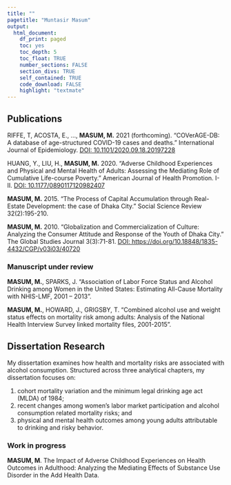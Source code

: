 ```yaml
---
title: ""
pagetitle: "Muntasir Masum"
output:    
  html_document: 
    df_print: paged
    toc: yes
    toc_depth: 5
    toc_float: TRUE
    number_sections: FALSE
    section_divs: TRUE
    self_contained: TRUE
    code_download: FALSE
    highlight: "textmate"
---
```


## Publications

RIFFE, T, ACOSTA, E., …, **MASUM, M.** 2021 (forthcoming). “COVerAGE-DB: A database of age-structured COVID-19 cases and deaths.” International Journal of Epidemiology. [DOI: 10.1101/2020.09.18.20197228](https://www.medrxiv.org/content/10.1101/2020.09.18.20197228v2)

HUANG, Y., LIU, H., **MASUM, M.** 2020. “Adverse Childhood Experiences and Physical and Mental Health of Adults: Assessing the Mediating Role of Cumulative Life-course Poverty.” American Journal of Health Promotion. I-II. [DOI: 10.1177/0890117120982407](https://journals.sagepub.com/doi/abs/10.1177/0890117120982407)

**MASUM, M.** 2015. “The Process of Capital Accumulation through Real-Estate Development: the case of Dhaka City.” Social Science Review 32(2):195-210.

**MASUM, M.** 2010. “Globalization and Commercialization of Culture: Analyzing the Consumer Attitude and Response of the Youth of Dhaka City.” The Global Studies Journal 3(3):71-81. [DOI: https://doi.org/10.18848/1835-4432/CGP/v03i03/40720](https://cgscholar.com/bookstore/works/globalization-and-commercialization-of-culture-analyzing-the-consumer-attitude-and-response-of-the-youth-of-dhaka-city)

### Manuscript under review

**MASUM, M.**, SPARKS, J. “Association of Labor Force Status and Alcohol Drinking among Women in the United States: Estimating All-Cause Mortality with NHIS-LMF, 2001 – 2013”.

**MASUM, M.**, HOWARD, J., GRIGSBY, T. “Combined alcohol use and weight status effects on mortality risk among adults: Analysis of the National Health Interview Survey linked mortality files, 2001-2015”.

## Dissertation Research

My dissertation examines how health and mortality risks are associated with alcohol consumption. Structured across three analytical chapters, my dissertation focuses on:

1) cohort mortality variation and the minimum legal drinking age act (MLDA) of 1984; 
2) recent changes among women’s labor market participation and alcohol consumption related mortality risks; and 
3) physical and mental health outcomes among young adults attributable to drinking and risky behavior.

### Work in progress

**MASUM, M**. The Impact of Adverse Childhood Experiences on Health Outcomes in Adulthood: Analyzing the Mediating Effects of Substance Use Disorder in the Add Health Data.
